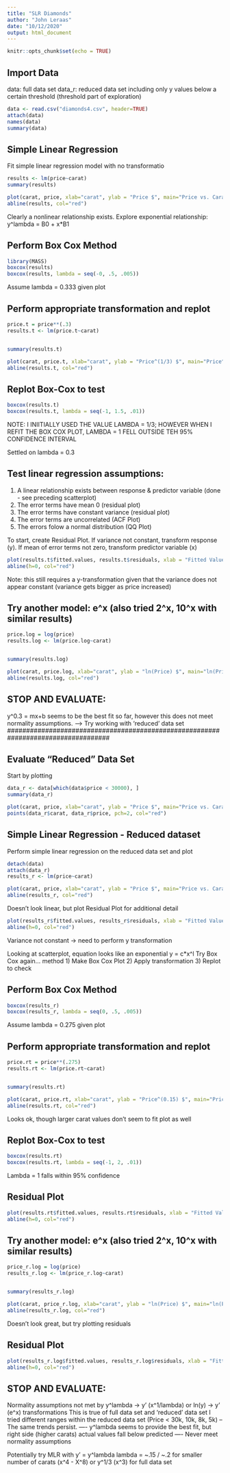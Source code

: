 ---
title: "SLR Diamonds"
author: "John Leraas"
date: "10/12/2020"
output: html_document
---

```{r setup, include=FALSE}
knitr::opts_chunk$set(echo = TRUE)
```

## Import Data
data: full data set
data_r: reduced data set including only y values below a certain threshold (threshold part of exploration)

```{r}
data <- read.csv("diamonds4.csv", header=TRUE)
attach(data)
names(data)
summary(data)

```

## Simple Linear Regression

Fit simple linear regression model with no transformatio

```{r }
results <- lm(price~carat)
summary(results)

plot(carat, price, xlab="carat", ylab = "Price $", main="Price vs. Carat")
abline(results, col="red")
```

Clearly a nonlinear relationship exists. Explore exponential relationship: y^lambda = B0 + x*B1

## Perform Box Cox Method

```{r }
library(MASS)
boxcox(results)
boxcox(results, lambda = seq(-0, .5, .005))
```
Assume lambda = 0.333 given plot

## Perform appropriate transformation and replot


```{r}
price.t = price**(.3)
results.t <- lm(price.t~carat)


summary(results.t)

plot(carat, price.t, xlab="carat", ylab = "Price^(1/3) $", main="Price^(.3) vs. Carat")
abline(results.t, col="red")

```

## Replot Box-Cox to test

```{r}
boxcox(results.t)
boxcox(results.t, lambda = seq(-1, 1.5, .01))

```
NOTE: I INIITIALLY USED THE VALUE LAMBDA = 1/3; HOWEVER WHEN I REFIT THE BOX COX PLOT, LAMBDA = 1 FELL OUTSIDE TEH 95% CONFIDENCE INTERVAL

Settled on lambda = 0.3

## Test linear regression assumptions:
1) A linear relationship exists between response & predictor variable (done - see preceding scatterplot)
2) The error terms have mean 0 (residual plot)
3) The error terms have constant variance (residual plot)
4) The error terms are uncorrelated (ACF Plot)
5) The errors folow a normal distribution (QQ Plot)

To start, create Residual Plot. If variance not constant, transform response (y). If mean of error terms not zero, transform predictor variable (x)

```{r}
plot(results.t$fitted.values, results.t$residuals, xlab = "Fitted Values", ylab = "Residuals", main = "Residuals vs. Fitted Vaues")
abline(h=0, col="red")
```
Note: this still requires a y-transformation given that the variance does not appear constant (variance gets bigger as price increased)



## Try another model: e^x (also tried 2^x, 10^x with similar results)

```{r}
price.log = log(price)
results.log <- lm(price.log~carat)


summary(results.log)

plot(carat, price.log, xlab="carat", ylab = "ln(Price) $", main="ln(Price) $ vs. Carat")
abline(results.log, col="red")
```


###################################################################################
## STOP AND EVALUATE:
y^0.3 = mx+b seems to be the best fit so far, however this does not meet normality assumptions.
--> Try working with 'reduced' data set
###################################################################################

## Evaluate "Reduced" Data Set

Start by plotting
```{r}
data_r <- data[which(data$price < 30000), ]
summary(data_r)

plot(carat, price, xlab="carat", ylab = "Price $", main="Price vs. Carat")
points(data_r$carat, data_r$price, pch=2, col="red")

```

## Simple Linear Regression - Reduced dataset
Perform simple linear regression on the reduced data set and plot

```{r}
detach(data)
attach(data_r)
results_r <- lm(price~carat)

plot(carat, price, xlab="carat", ylab = "Price $", main="Price vs. Carat")
abline(results_r, col="red")
```

Doesn't look linear, but plot Residual Plot for additional detail

```{r}
plot(results_r$fitted.values, results_r$residuals, xlab = "Fitted Values", ylab = "Residuals", main = "Residuals vs. Fitted Vaues")
abline(h=0, col="red")
```
Variance not constant -> need to perform y transformation

Looking at scatterplot, equation looks like an exponential y = c*x^l 
Try Box Cox again... method
1) Make Box Cox Plot
2) Apply transformation
3) Replot to check


## Perform Box Cox Method

```{r }
boxcox(results_r)
boxcox(results_r, lambda = seq(0, .5, .005))
```
Assume lambda = 0.275 given plot

## Perform appropriate transformation and replot


```{r}
price.rt = price**(.275)
results.rt <- lm(price.rt~carat)


summary(results.rt)

plot(carat, price.rt, xlab="carat", ylab = "Price^(0.15) $", main="Price^(0.15) vs. Carat - REDUCED")
abline(results.rt, col="red")

```
Looks ok, though larger carat values don't seem to fit plot as well


## Replot Box-Cox to test

```{r}
boxcox(results.rt)
boxcox(results.rt, lambda = seq(-1, 2, .01))

```
Lambda = 1 falls within 95% confidence

## Residual Plot

```{r}
plot(results.rt$fitted.values, results.rt$residuals, xlab = "Fitted Values", ylab = "Residuals", main = "Residuals vs. Fitted Vaues")
abline(h=0, col="red")
```

## Try another model: e^x (also tried 2^x, 10^x with similar results)

```{r}
price_r.log = log(price)
results_r.log <- lm(price_r.log~carat)


summary(results_r.log)

plot(carat, price_r.log, xlab="carat", ylab = "ln(Price) $", main="ln(Price) $ vs. Carat")
abline(results_r.log, col="red")
```
Doesn't look great, but try plotting residuals


## Residual Plot

```{r}
plot(results_r.log$fitted.values, results_r.log$residuals, xlab = "Fitted Values", ylab = "Residuals", main = "Residuals vs. Fitted Vaues")
abline(h=0, col="red")
```
###################################################################################
## STOP AND EVALUATE:
Normality assumptions not met by y^lambda -> y' (x^1/lambda) or ln(y) -> y' (e^x) transformations
This is true of full data set and 'reduced' data set
I tried different ranges within the reduced data set (Price < 30k, 10k, 8k, 5k)
-- The same trends persist. 
---- y^lambda seems to provide the best fit, but right side (higher carats) actual values fall below predicted
---- Never meet normality assumptions

Potentially try MLR with y' = y^lambda
lambda = ~.15 / ~.2 for smaller number of carats (x^4 - X^8) or y^1/3 (x^3) for full data set

###################################################################################

